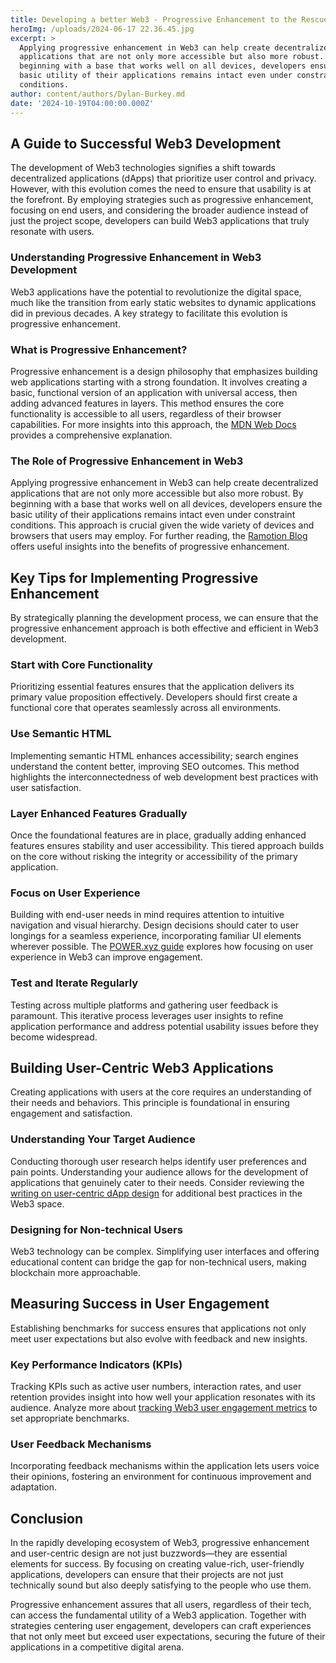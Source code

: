 ```yaml
---
title: Developing a better Web3 - Progressive Enhancement to the Rescue
heroImg: /uploads/2024-06-17 22.36.45.jpg
excerpt: >
  Applying progressive enhancement in Web3 can help create decentralized
  applications that are not only more accessible but also more robust. By
  beginning with a base that works well on all devices, developers ensure the
  basic utility of their applications remains intact even under constraint
  conditions. 
author: content/authors/Dylan-Burkey.md
date: '2024-10-19T04:00:00.000Z'
---
```



## A Guide to Successful Web3 Development

The development of Web3 technologies signifies a shift towards decentralized applications (dApps) that prioritize user control and privacy. However, with this evolution comes the need to ensure that usability is at the forefront. By employing strategies such as progressive enhancement, focusing on end users, and considering the broader audience instead of just the project scope, developers can build Web3 applications that truly resonate with users.

### Understanding Progressive Enhancement in Web3 Development

Web3 applications have the potential to revolutionize the digital space, much like the transition from early static websites to dynamic applications did in previous decades. A key strategy to facilitate this evolution is progressive enhancement.

### What is Progressive Enhancement?

Progressive enhancement is a design philosophy that emphasizes building web applications starting with a strong foundation. It involves creating a basic, functional version of an application with universal access, then adding advanced features in layers. This method ensures the core functionality is accessible to all users, regardless of their browser capabilities. For more insights into this approach, the [MDN Web Docs](https://developer.mozilla.org/en-US/docs/Glossary/Progressive_Enhancement) provides a comprehensive explanation.

### The Role of Progressive Enhancement in Web3

Applying progressive enhancement in Web3 can help create decentralized applications that are not only more accessible but also more robust. By beginning with a base that works well on all devices, developers ensure the basic utility of their applications remains intact even under constraint conditions. This approach is crucial given the wide variety of devices and browsers that users may employ. For further reading, the [Ramotion Blog](https://www.ramotion.com/blog/progressive-enhancement-in-web-development/) offers useful insights into the benefits of progressive enhancement.

## Key Tips for Implementing Progressive Enhancement

By strategically planning the development process, we can ensure that the progressive enhancement approach is both effective and efficient in Web3 development.

### Start with Core Functionality

Prioritizing essential features ensures that the application delivers its primary value proposition effectively. Developers should first create a functional core that operates seamlessly across all environments.

### Use Semantic HTML

Implementing semantic HTML enhances accessibility; search engines understand the content better, improving SEO outcomes. This method highlights the interconnectedness of web development best practices with user satisfaction.

### Layer Enhanced Features Gradually

Once the foundational features are in place, gradually adding enhanced features ensures stability and user accessibility. This tiered approach builds on the core without risking the integrity or accessibility of the primary application.

### Focus on User Experience

Building with end-user needs in mind requires attention to intuitive navigation and visual hierarchy. Design decisions should cater to user longings for a seamless experience, incorporating familiar UI elements wherever possible. The [POWER.xyz guide](https://power.xyz/engage/story/user-centered-web3-interfaces/) explores how focusing on user experience in Web3 can improve engagement.

### Test and Iterate Regularly

Testing across multiple platforms and gathering user feedback is paramount. This iterative process leverages user insights to refine application performance and address potential usability issues before they become widespread.

## Building User-Centric Web3 Applications

Creating applications with users at the core requires an understanding of their needs and behaviors. This principle is foundational in ensuring engagement and satisfaction.

### Understanding Your Target Audience

Conducting thorough user research helps identify user preferences and pain points. Understanding your audience allows for the development of applications that genuinely cater to their needs. Consider reviewing the [writing on user-centric dApp design](https://dexola.com/blog/designing-user-centric-dapps-5-best-practices-for-web3-ux/) for additional best practices in the Web3 space.

### Designing for Non-technical Users

Web3 technology can be complex. Simplifying user interfaces and offering educational content can bridge the gap for non-technical users, making blockchain more approachable.

## Measuring Success in User Engagement

Establishing benchmarks for success ensures that applications not only meet user expectations but also evolve with feedback and new insights.

### Key Performance Indicators (KPIs)

Tracking KPIs such as active user numbers, interaction rates, and user retention provides insight into how well your application resonates with its audience. Analyze more about [tracking Web3 user engagement metrics](https://www.withblaze.app/blog/tracking-web3-user-engagement-metrics) to set appropriate benchmarks.

### User Feedback Mechanisms

Incorporating feedback mechanisms within the application lets users voice their opinions, fostering an environment for continuous improvement and adaptation.

## Conclusion

In the rapidly developing ecosystem of Web3, progressive enhancement and user-centric design are not just buzzwords—they are essential elements for success. By focusing on creating value-rich, user-friendly applications, developers can ensure that their projects are not just technically sound but also deeply satisfying to the people who use them.

Progressive enhancement assures that all users, regardless of their tech, can access the fundamental utility of a Web3 application. Together with strategies centering user engagement, developers can craft experiences that not only meet but exceed user expectations, securing the future of their applications in a competitive digital arena.
